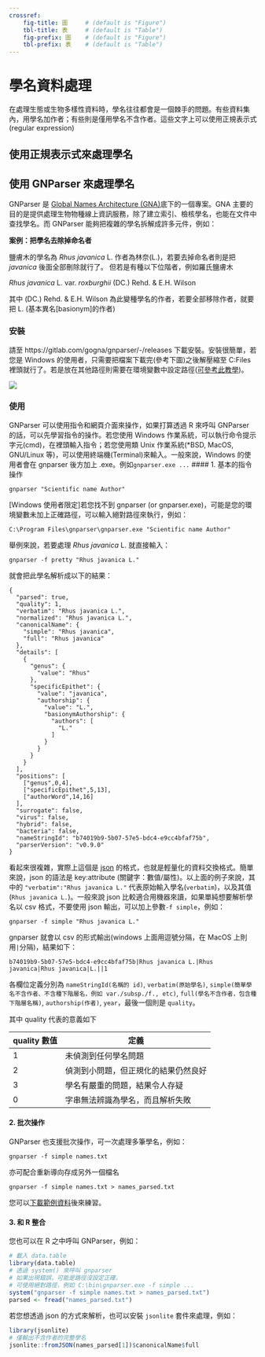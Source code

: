 ```yaml
---
crossref:
    fig-title: 圖     # (default is "Figure")
    tbl-title: 表     # (default is "Table")
    fig-prefix: 圖    # (default is "Figure")
    tbl-prefix: 表    # (default is "Table")
---
```

# 學名資料處理

在處理生態或生物多樣性資料時，學名往往都會是一個棘手的問題。有些資料集內，用學名加作者；有些則是僅用學名不含作者。這些文字上可以使用正規表示式(regular expression)

## 使用正規表示式來處理學名



## 使用 GNParser 來處理學名

GNParser 是 [Global Names Architecture (GNA)](http://globalnames.org)底下的一個專案。GNA 主要的目的是提供處理生物物種線上資訊服務，除了建立索引、檢核學名，也能在文件中查找學名。而 GNParser 能夠把複雜的學名拆解成許多元件，例如：

**案例：把學名去除掉命名者**

鹽膚木的學名為 *Rhus javanica* L. 作者為林奈(L.)，若要去掉命名者則是把 *javanica* 後面全部刪除就行了。
但若是有種以下位階者，例如羅氏鹽膚木

*Rhus javanica* L. var. *roxburghii* (DC.) Rehd. & E.H. Wilson

其中 (DC.) Rehd. & E.H. Wilson 為此變種學名的作者，若要全部移除作者，就要把 L. (基本異名[basionym]的作者)


### 安裝

請至 https://gitlab.com/gogna/gnparser/-/releases 下載安裝。安裝很簡單，若您是 Windows 的使用者，只需要把檔案下載完(參考下圖)之後解壓縮至 C:\Program Files 裡頭就行了。若是放在其他路徑則需要在環境變數中設定路徑([可參考此教學](https://hackmd.io/@yizhewang/B1zdXG4br))。

![](https://i.imgur.com/3IRmXub.png)

### 使用

GNParser 可以使用指令和網頁介面來操作，如果打算透過 R 來呼叫 GNParser 的話，可以先學習指令的操作。若您使用 Windows 作業系統，可以執行命令提示字元(cmd)，在裡頭輸入指令；若您使用類 Unix 作業系統(*BSD, MacOS, GNU/Linux 等)，可以使用終端機(Terminal)來輸入。一般來說，Windows 的使用者會在 gnparser 後方加上 .exe。例如```gnparser.exe ...```
#### 1. 基本的指令操作

```shell
gnparser "Scientific name Author"
```
:::info
[Windows 使用者限定]若您找不到 gnparser (or gnparser.exe)，可能是您的環境變數未加上正確路徑，可以輸入絕對路徑來執行，例如：
```
C:\Program Files\gnparser\gnparser.exe "Scientific name Author"
```
:::

舉例來說，若要處理 *Rhus javanica* L. 就直接輸入：

```shell
gnparser -f pretty "Rhus javanica L."
```

就會把此學名解析成以下的結果：
```
{
  "parsed": true,
  "quality": 1,
  "verbatim": "Rhus javanica L.",
  "normalized": "Rhus javanica L.",
  "canonicalName": {
    "simple": "Rhus javanica",
    "full": "Rhus javanica"
  },
  "details": [
    {
      "genus": {
        "value": "Rhus"
      },
      "specificEpithet": {
        "value": "javanica",
        "authorship": {
          "value": "L.",
          "basionymAuthorship": {
            "authors": [
              "L."
            ]
          }
        }
      }
    }
  ],
  "positions": [
    ["genus",0,4],
    ["specificEpithet",5,13],
    ["authorWord",14,16]
  ],
  "surrogate": false,
  "virus": false,
  "hybrid": false,
  "bacteria": false,
  "nameStringId": "b74019b9-5b07-57e5-bdc4-e9cc4bfaf75b",
  "parserVersion": "v0.9.0"
}

```

看起來很複雜，實際上這個是 [json](https://zh.wikipedia.org/wiki/JSON) 的格式，也就是輕量化的資料交換格式。簡單來說，json 的語法是 key:attribute (關鍵字：數值/屬性)。以上面的例子來說，其中的 ```"verbatim":"Rhus javanica L."``` 代表原始輸入學名(```verbatim```)，以及其值(```Rhus javanica L.```)。一般來說 json 比較適合用機器來讀，如果單純想要解析學名以 csv 格式，不要使用 json 輸出，可以加上參數```-f simple```，例如：

```shell
gnparser -f simple "Rhus javanica L."
```

gnparser 就會以 csv 的形式輸出(windows 上面用逗號分隔，在 MacOS 上則用```|```分隔)，結果如下：

```
b74019b9-5b07-57e5-bdc4-e9cc4bfaf75b|Rhus javanica L.|Rhus javanica|Rhus javanica|L.||1
```

各欄位定義分別為 ```nameStringId(名稱的 id)```, ```verbatim(原始學名)```, ```simple(簡單學名不含作者、不含種下階層名，例如 var./subsp./f., etc)```, ```full(學名不含作者，包含種下階層名稱)```, ```authorship(作者)```, ```year```，最後一個則是 ```quality```。

其中 quality 代表的意義如下

| quality 數值 | 定義               |
| ----------- | ----------------  |
| 1           | 未偵測到任何學名問題  |
| 2           | 偵測到小問題，但正規化的結果仍然良好 |
| 3           | 學名有嚴重的問題，結果令人存疑  |
| 0           | 字串無法辨識為學名，而且解析失敗 |


#### 2. 批次操作

GNParser 也支援批次操作，可一次處理多筆學名，例如：

```shell
gnparser -f simple names.txt
```

亦可配合重新導向存成另外一個檔名

```shell
gnparser -f simple names.txt > names_parsed.txt
```

您可以[下載範例資料](https://gist.github.com/mutolisp/95563aa9e305a7825c8edcfa7cbb3418)後來練習。


#### 3. 和 R 整合

您也可以在 R 之中呼叫 GNParser，例如：

```.r
# 載入 data.table
library(data.table)
# 透過 system() 來呼叫 gnparser
# 如果出現錯誤，可能是路徑沒設定正確。
# 可使用絕對路徑，例如 C:\bin\gnparser.exe -f simple ...
system("gnparser -f simple names.txt > names_parsed.txt")
parsed <- fread("names_parsed.txt")    
```

若您想透過 json 的方式來解析，也可以安裝 ```jsonlite``` 套件來處理，例如：

```.r
library(jsonlite)
# 僅輸出不含作者的完整學名
jsonlite::fromJSON(names_parsed[1])$canonicalName$full
```
